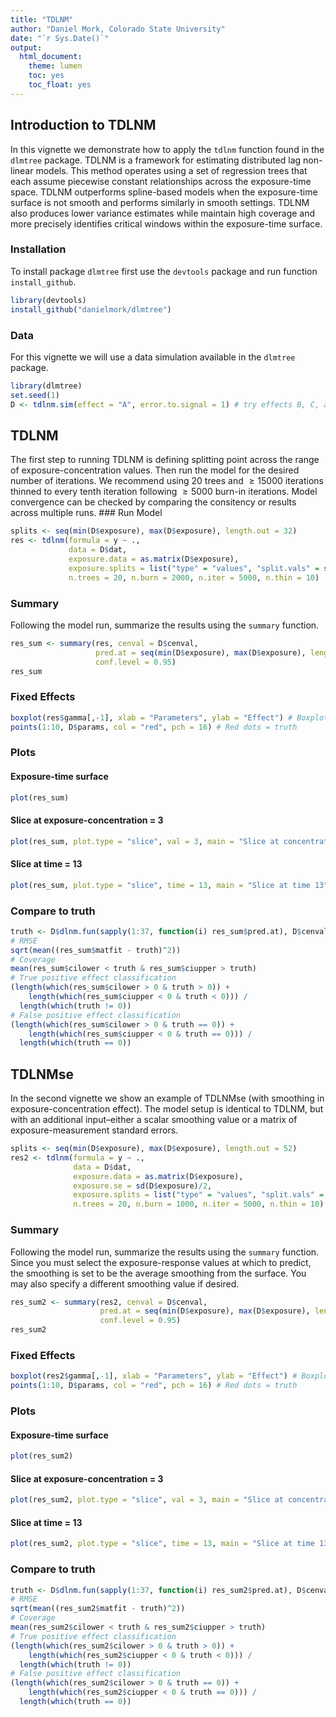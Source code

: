 ```yaml
---
title: "TDLNM"
author: "Daniel Mork, Colorado State University"
date: "`r Sys.Date()`"
output:
  html_document: 
    theme: lumen
    toc: yes
    toc_float: yes
---
```


## Introduction to TDLNM

In this vignette we demonstrate how to apply the `tdlnm` function found in the `dlmtree` package. TDLNM is a framework for estimating distributed lag non-linear models. This method operates using a set of regression trees that each assume piecewise constant relationships across the exposure-time space. TDLNM outperforms spline-based models when the exposure-time surface is not smooth and performs similarly in smooth settings. TDLNM also produces lower variance estimates while maintain high coverage and more precisely identifies critical windows within the exposure-time surface.

### Installation
To install package `dlmtree` first use the `devtools` package and run function `install_github`.
```r
library(devtools)
install_github("danielmork/dlmtree")
```

### Data
For this vignette we will use a data simulation available in the `dlmtree` package.
```r
library(dlmtree)
set.seed(1)
D <- tdlnm.sim(effect = "A", error.to.signal = 1) # try effects B, C, and D
```

## TDLNM
The first step to running TDLNM is defining splitting point across the range of exposure-concentration values. Then run the model for the desired number of iterations. We recommend using $20$ trees and $\geq15000$ iterations thinned to every tenth iteration following $\geq5000$ burn-in iterations. Model convergence can be checked by comparing the consitency or results across multiple runs.
### Run Model
```r
splits <- seq(min(D$exposure), max(D$exposure), length.out = 32)
res <- tdlnm(formula = y ~ ., 
             data = D$dat, 
             exposure.data = as.matrix(D$exposure),
             exposure.splits = list("type" = "values", "split.vals" = splits),
             n.trees = 20, n.burn = 2000, n.iter = 5000, n.thin = 10)
```

### Summary
Following the model run, summarize the results using the `summary` function.
```r
res_sum <- summary(res, cenval = D$cenval,
                   pred.at = seq(min(D$exposure), max(D$exposure), length.out = 100),
                   conf.level = 0.95)
res_sum
```

### Fixed Effects
```r
boxplot(res$gamma[,-1], xlab = "Parameters", ylab = "Effect") # Boxplot estimated effects
points(1:10, D$params, col = "red", pch = 16) # Red dots = truth
```

### Plots
#### Exposure-time surface
```r
plot(res_sum)
```

#### Slice at exposure-concentration = 3
```r
plot(res_sum, plot.type = "slice", val = 3, main = "Slice at concentration 3")
```

#### Slice at time = 13
```r
plot(res_sum, plot.type = "slice", time = 13, main = "Slice at time 13")
```

### Compare to truth
```r
truth <- D$dlnm.fun(sapply(1:37, function(i) res_sum$pred.at), D$cenval, F)
# RMSE
sqrt(mean((res_sum$matfit - truth)^2))
# Coverage
mean(res_sum$cilower < truth & res_sum$ciupper > truth)
# True positive effect classification
(length(which(res_sum$cilower > 0 & truth > 0)) + 
    length(which(res_sum$ciupper < 0 & truth < 0))) /
  length(which(truth != 0))
# False positive effect classification
(length(which(res_sum$cilower > 0 & truth == 0)) + 
    length(which(res_sum$ciupper < 0 & truth == 0))) /
  length(which(truth == 0))
```




## TDLNMse
In the second vignette we show an example of TDLNMse (with smoothing in exposure-concentration effect). The model setup is identical to TDLNM, but with an additional input--either a scalar smoothing value or a matrix of exposure-measurement standard errors.
```r
splits <- seq(min(D$exposure), max(D$exposure), length.out = 52)
res2 <- tdlnm(formula = y ~ ., 
              data = D$dat, 
              exposure.data = as.matrix(D$exposure),
              exposure.se = sd(D$exposure)/2, 
              exposure.splits = list("type" = "values", "split.vals" = splits),
              n.trees = 20, n.burn = 1000, n.iter = 5000, n.thin = 10)
```

### Summary
Following the model run, summarize the results using the `summary` function. Since you must select the exposure-response values at which to predict, the smoothing is set to be the average smoothing from the surface. You may also specify a different smoothing value if desired.
```r
res_sum2 <- summary(res2, cenval = D$cenval,
                    pred.at = seq(min(D$exposure), max(D$exposure), length.out = 100),
                    conf.level = 0.95)
res_sum2
```

### Fixed Effects
```r
boxplot(res2$gamma[,-1], xlab = "Parameters", ylab = "Effect") # Boxplot estimated effects
points(1:10, D$params, col = "red", pch = 16) # Red dots = truth
```

### Plots
#### Exposure-time surface
```r
plot(res_sum2)
```

#### Slice at exposure-concentration = 3
```r
plot(res_sum2, plot.type = "slice", val = 3, main = "Slice at concentration 3")
```

#### Slice at time = 13
```r
plot(res_sum2, plot.type = "slice", time = 13, main = "Slice at time 13")
```

### Compare to truth
```r
truth <- D$dlnm.fun(sapply(1:37, function(i) res_sum2$pred.at), D$cenval, F)
# RMSE
sqrt(mean((res_sum2$matfit - truth)^2))
# Coverage
mean(res_sum2$cilower < truth & res_sum2$ciupper > truth)
# True positive effect classification
(length(which(res_sum2$cilower > 0 & truth > 0)) + 
    length(which(res_sum2$ciupper < 0 & truth < 0))) /
  length(which(truth != 0))
# False positive effect classification
(length(which(res_sum2$cilower > 0 & truth == 0)) + 
    length(which(res_sum2$ciupper < 0 & truth == 0))) /
  length(which(truth == 0))
```
